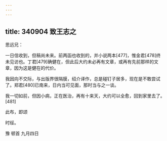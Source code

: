 ```yaml
---
---
---
```

title: 340904 致王志之
---




思远兄：

一日信收到，但稿尚未来。前两函也收到的，并小说两本[477]，惟金君[478]终未见访也。丁君[479]确健在，但此后大约未必再有文章，或再有先前那样的文章，因为这是健在的代价。

我因向不交际，与出版界很隔膜，绍介译作，总是碰钉子居多，现在是不敢尝试了。郑君[480]已南来，日内当可见面，那时当与之一谈。

我一切如前，但因小病，正在医治，再有十来天，大约可以全愈，回到家里去了。[481]

此布，即颂

时绥。

豫 顿首 九月四日